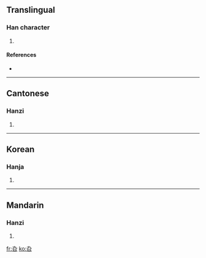 ==Translingual==

===Han character===
{{Han char|rn=30|rad=口|as=02|sn=5|four=|canj=大弓口 (KNR)|ids=⿱[[九]][[口]]}}

# {{defn|Han|sort=口02}}

====References====
* {{Han ref|kx=0173.070|dkj=03252|dj=0385.030|hdz=10572.010|uh=53F4|ud=21492}}

----

==Cantonese==

===Hanzi===
{{yue-hanzi|jyut=kau4|y=kau4}}

# {{defn|Cantonese}}

----

==Korean==

===Hanja===
{{ko-hanja|hangeul=구|rv=gu|mr=ku}}

# {{defn|Korean}}

----

==Mandarin==

===Hanzi===
{{cmn-hanzi|pin=[[qiú]] ([[qiu2]])|wg=ch'iu<sup>2</sup>}}

# {{defn|Mandarin}}

[[fr:叴]]
[[ko:叴]]